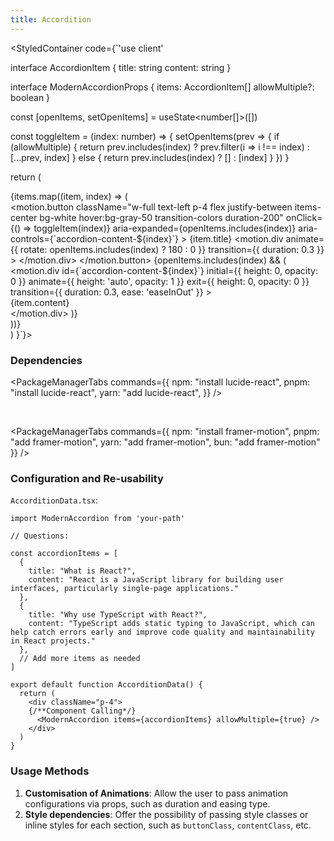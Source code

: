 ```yaml
---
title: Accordition
---
```



<StyledContainer code={`'use client'


interface AccordionItem {
    title: string
    content: string
}

interface ModernAccordionProps {
    items: AccordionItem[]
    allowMultiple?: boolean
}

  const [openItems, setOpenItems] = useState<number[]>([])

  const toggleItem = (index: number) => {
    setOpenItems(prev => {
      if (allowMultiple) {
        return prev.includes(index) ? prev.filter(i => i !== index) : [...prev, index]
      } else {
        return prev.includes(index) ? [] : [index]
      }
    })
  }

  return (
    <div className="w-full max-w-2xl mx-auto space-y-2">
      {items.map((item, index) => (
        <div key={index} className="border border-gray-200 rounded-lg overflow-hidden">
          <motion.button
            className="w-full text-left p-4 flex justify-between items-center bg-white hover:bg-gray-50 transition-colors duration-200"
            onClick={() => toggleItem(index)}
            aria-expanded={openItems.includes(index)}
            aria-controls={\`accordion-content-\${index}\`}
          >
            <span className="text-lg font-medium text-gray-900">{item.title}</span>
            <motion.div
              animate={{ rotate: openItems.includes(index) ? 180 : 0 }}
              transition={{ duration: 0.3 }}
            >
              <ChevronDown className="w-5 h-5 text-gray-500" />
            </motion.div>
          </motion.button>
          <AnimatePresence initial={false}>
            {openItems.includes(index) && (
              <motion.div
                id={\`accordion-content-\${index}\`}
                initial={{ height: 0, opacity: 0 }}
                animate={{ height: 'auto', opacity: 1 }}
                exit={{ height: 0, opacity: 0 }}
                transition={{ duration: 0.3, ease: 'easeInOut' }}
              >
                <div className="p-4 bg-gray-50 text-gray-700">
                  {item.content}
                </div>
              </motion.div>
            )}
          </AnimatePresence>
        </div>
      ))}
    </div>
  )
}`}>
    <AccorditionData />
</StyledContainer>

### Dependencies

<PackageManagerTabs 
  commands={{
    npm: "install lucide-react",
    pnpm: "install lucide-react",
    yarn: "add lucide-react",
  }} 
/>

<br />

<PackageManagerTabs 
  commands={{
    npm: "install framer-motion",
    pnpm: "add framer-motion",
    yarn: "add framer-motion",
    bun: "add framer-motion"
  }} 
/>

### Configuration and Re-usability

`AccorditionData.tsx`:

```tsx
import ModernAccordion from 'your-path'

// Questions:

const accordionItems = [
  {
    title: "What is React?",
    content: "React is a JavaScript library for building user interfaces, particularly single-page applications."
  },
  {
    title: "Why use TypeScript with React?",
    content: "TypeScript adds static typing to JavaScript, which can help catch errors early and improve code quality and maintainability in React projects."
  },
  // Add more items as needed
]

export default function AccorditionData() {
  return (
    <div className="p-4">
    {/**Component Calling*/}
      <ModernAccordion items={accordionItems} allowMultiple={true} />
    </div>
  )
}
```

### Usage Methods

1. **Customisation of Animations**: Allow the user to pass animation configurations via props, such as duration and easing type.
2. **Style dependencies**: Offer the possibility of passing style classes or inline styles for each section, such as `buttonClass`, `contentClass`, etc.
